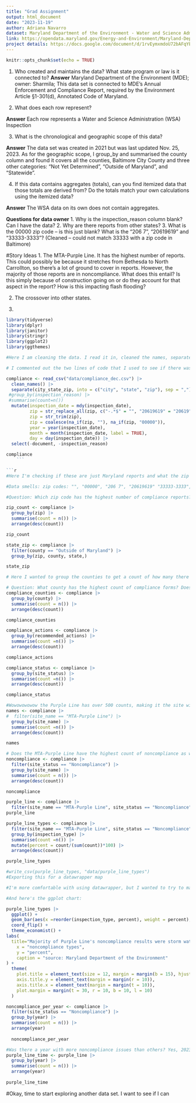 ```yaml
---
title: "Grad Assignment"
output: html_document
date: "2023-11-19"
author: Adriana Navarro
dataset: Maryland Department of the Environment - Water and Science Administration (WSA) Compliance
link: https://opendata.maryland.gov/Energy-and-Environment/Maryland-Department-of-the-Environment-Water-and-S/hxmu-urvx
project details: https://docs.google.com/document/d/1rvEymxmdoU72bAFqYEfobgc9is7ko2aZNxu5QZj-WKU/edit#heading=h.m8hwzhwk8ccv
---
```


```r
knitr::opts_chunk$set(echo = TRUE)
```

1. Who created and maintains the data? What state program or law is it connected to?
**Answer** Maryland Department of the Environment (MDE); owner: Sharmila; This data set is connected to MDE's Annual Enforcement and Compliance Report, required by the Environment Article §1-301(d), Annotated Code of Maryland.

2. What does each row represent?

**Answer** Each row represents a Water and Science Administration (WSA) Inspection

3. What is the chronological and geographic scope of this data? 

**Answer** The data set was created in 2021 but was last updated Nov. 25, 2023. As for the geographic scope, I group_by and summarised the county column and found it covers all the counties, Baltimore City County and three other categories: "Not Yet Determined", "Outside of Maryland", and "Statewide".

4. If this data contains aggregates (totals), can you find itemized data that those totals are derived from? Do the totals match your own calculations using the itemized data?

**Answer** The WSA data on its own does not contain aggregates.

**Questions for data owner**
1. Why is the inspection_reason column blank? Can I have the data?
2. Why are there reports from other states?
3. What is the 00000 zip code -- is this just blank? What is the "206 7", "20619619" and "33333-3333"? (Cleaned -- could not match 33333 with a zip code in Baltimore)

#Story Ideas
1. The MTA-Purple Line. It has the highest number of reports. This could possibly be because it stretches from Bethesda to North Carrollton, so there's a lot of ground to cover in reports. However, the majority of those reports are in noncompliance. What does this entail? Is this simply because of construction going on or do they account for that aspect in the report? How is this impacting flash flooding? 

2. The crossover into other states.

3. 


```r
library(tidyverse)
library(dplyr)
library(janitor)
library(stringr)
library(ggplot2)
library(ggthemes)
```


```r
#Here I am cleaning the data. I read it in, cleaned the names, separated the location column into three separate ones that list the city, state and zip code of the complaint, and did a lot of work on the new zip column. I then took away the document and inspection_reason columns because they were empty, but I've been trying to get ahold of the creators of the spreadsheet to see if I can get the data. I'm very interested in the inspection_reason column and was disappointed to see it was completely useless here. The document links are invalid, making that column more or less useless as well.

# I commented out the two lines of code that I used to see if there was any reason to keep the "inspection_reason" column. Unfortunately, it's all NA, so I took it out. I am trying to get a hold of the data.

compliance <- read_csv("data/compliance_dec.csv") |> 
  clean_names() |> 
  separate(city_state_zip, into = c("city", "state", "zip"), sep = ",") |>
 #group_by(inspection_reason) |> 
 #summarise(count=n()) 
  mutate(inspection_date = mdy(inspection_date),
         zip = str_replace_all(zip, c("-.*$" = "", "20619619" = "20619", "206 4" = "20674")),
         zip = str_trim(zip), 
         zip = coalesce(na_if(zip, ""), na_if(zip, "00000")),
         year = year(inspection_date),
         month = month(inspection_date, label = TRUE),
         day = day(inspection_date)) |> 
  select(-document, -inspection_reason)

compliance
    ```

```r
#Here I'm checking if these are just Maryland reports and what the zip codes look like. I used this to better clean the compliance dataframe. Cleaning checklist: change the 00000 zip codes to NA, change the zip code "20619619" to "20619" (I double checked this and it is California, Maryland), change zip code "206 4" to "20674" after grabbing the address from that entry and looking it up.

#Data smells: zip codes: "", "00000", "206 7", "20619619" "33333-3333", Why are they in Illinois?? They are in DC, GA, IL, MD, VA, WV, YY (typo?), and no state available.

#Question: Which zip code has the highest number of compliance reports?

zip_count <- compliance |> 
  group_by(zip) |> 
  summarise(count = n()) |> 
  arrange(desc(count))

zip_count

state_zip <- compliance |> 
  filter(county == "Outside of Maryland") |> 
  group_by(zip, county, state,)

state_zip

```
```r
# Here I wanted to group the counties to get a count of how many there were/the geographical scope of the data. There ended up being a few extra entries that weren't Maryland counties

# Question: What county has the highest count of compliance forms? Does this match with the zip code above? St. Mary's has the highest count of compliance forms, but the zip code with the highest count is in Talbot County.
compliance_counties <- compliance |> 
  group_by(county) |> 
  summarise(count = n()) |> 
  arrange(desc(count))

compliance_counties
```

```r
compliance_actions <- compliance |> 
  group_by(recommended_actions) |> 
  summarise(count =n()) |> 
  arrange(desc(count))

compliance_actions
```

```r
compliance_status <- compliance |> 
  group_by(site_status) |> 
  summarise(count =n()) |> 
  arrange(desc(count))

compliance_status
```

```r
#Wowowowowow the Purple Line has over 500 counts, making it the site with the highest count of reports
names <- compliance |> 
#  filter(site_name == "MTA-Purple Line") |> 
  group_by(site_name) |> 
  summarise(count =n()) |> 
  arrange(desc(count))

names
```

```r
# Does the MTA-Purple Line have the highest count of noncompliance as well? Yep
noncompliance <- compliance |> 
  filter(site_status == "Noncompliance") |> 
  group_by(site_name) |> 
  summarise(count = n()) |> 
  arrange(desc(count))

noncompliance
```

```r
purple_line <- compliance |> 
  filter(site_name == "MTA-Purple Line", site_status == "Noncompliance")
purple_line
```

```r

purple_line_types <- compliance |> 
  filter(site_name == "MTA-Purple Line", site_status == "Noncompliance") |> 
  group_by(inspection_type) |> 
  summarise(count =n()) |> 
  mutate(percent = count/(sum(count))*100) |> 
  arrange(desc(count))

purple_line_types

#write_csv(purple_line_types, "data/purple_line_types")
#Exporting this for a datawrapper map
```

```r
#I'm more comfortable with using datawrapper, but I wanted to try to make this a bar chart in ggplot. Here's the datawrapper chart:

#And here's the ggplot chart: 

purple_line_types |> 
  ggplot() +
  geom_bar(aes(x =reorder(inspection_type, percent), weight = percent), fill = "lightblue", color = "lightblue") +
  coord_flip() + 
  theme_economist() +
labs(
  title="Majority of Purple Line's noncompliance results were storm water management",
    x = "noncompliance types",
    y = "percent",
    caption = "source: Maryland Department of the Environment"
) +
  theme(
    plot.title = element_text(size = 12, margin = margin(b = 15), hjust = 1.3), 
    axis.title.y = element_text(margin = margin(r = 10)),  
    axis.title.x = element_text(margin = margin(t = 10)),  
    plot.margin = margin(t = 30, r = 10, b = 10, l = 10)  
  )

```


```r
noncompliance_per_year <- compliance |> 
  filter(site_status == "Noncompliance") |> 
  group_by(year) |> 
  summarise(count = n()) |> 
  arrange(year)
  
  noncompliance_per_year
```

```r
#Was there a year with more noncompliance issues than others? Yes, 2023. Construction began Aug. 2017, paused Sept. 2022 and restarted summer of 2022
purple_line_time <- purple_line |> 
  group_by(year) |> 
  summarise(count = n()) |> 
  arrange(year)
  
purple_line_time
```

#Okay, time to start exploring another data set. I want to see if I can







